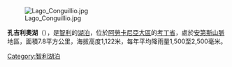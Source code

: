 [[Image:Lago_Conguillio.jpg|right]]

{{coord|38|38|S|71|38|W|type:waterbody_region:CL|display=title}}

'''孔吉利奧湖'''（{{lang-es|Lago Conguillío}}），是[[智利|智利]]的[[湖泊|湖泊]]，位於[[阿勞卡尼亞大區|阿勞卡尼亞大區]]的[[考丁省|考丁省]]，處於[[安第斯山脈|安第斯山脈]]地區，面積7.8平方公里，海拔高度1,122米，每年平均降雨量1,500至2,500毫米。

{{Chile-geo-stub}}
[[Category:智利湖泊|Category:智利湖泊]]